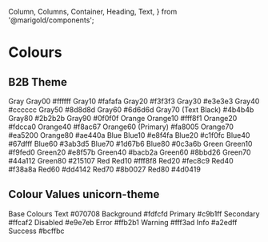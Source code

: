   Column,
  Columns,
  Container,
  Heading,
  Text,
} from '@marigold/components';

<Meta title="Colours" />

# Colours

## B2B Theme

<Canvas>
  <Story name="B2B Theme">
    <Columns space={16}>
      <Column width={6}>
        <Heading>Gray</Heading>
        <Container
          className={useStyles({
            css: {
              bg: '#ffffff',
              p: '8px',
              display: 'flex',
              justifyContent: 'space-between',
            },
          })}
        >
          <Text>Gray00</Text>
          <Text>#ffffff</Text>
        </Container>
        <Container
          className={useStyles({
            css: {
              bg: '#fafafa',
              p: '8px',
              display: 'flex',
              justifyContent: 'space-between',
            },
          })}
        >
          <Text>Gray10</Text>
          <Text>#fafafa</Text>
        </Container>
        <Container
          className={useStyles({
            css: {
              bg: '#f3f3f3',
              p: '8px',
              display: 'flex',
              justifyContent: 'space-between',
            },
          })}
        >
          <Text>Gray20</Text>
          <Text>#f3f3f3</Text>
        </Container>
        <Container
          className={useStyles({
            css: {
              bg: '#e3e3e3',
              p: '8px',
              display: 'flex',
              justifyContent: 'space-between',
            },
          })}
        >
          <Text>Gray30</Text>
          <Text>#e3e3e3</Text>
        </Container>
        <Container
          className={useStyles({
            css: {
              bg: '#cccccc',
              p: '8px',
              display: 'flex',
              justifyContent: 'space-between',
            },
          })}
        >
          <Text>Gray40</Text>
          <Text>#cccccc</Text>
        </Container>
        <Container
          className={useStyles({
            css: {
              bg: '#8d8d8d',
              p: '8px',
              display: 'flex',
              justifyContent: 'space-between',
            },
          })}
        >
          <Text>Gray50</Text>
          <Text>#8d8d8d</Text>
        </Container>
        <Container
          className={useStyles({
            css: {
              color: 'white',
              bg: '#6d6d6d',
              p: '8px',
              display: 'flex',
              justifyContent: 'space-between',
            },
          })}
        >
          <Text>Gray60</Text>
          <Text>#6d6d6d</Text>
        </Container>
        <Container
          className={useStyles({
            css: {
              color: 'white',
              bg: '#4b4b4b',
              p: '8px',
              display: 'flex',
              justifyContent: 'space-between',
            },
          })}
        >
          <Text>Gray70 (Text Black)</Text>
          <Text>#4b4b4b</Text>
        </Container>
        <Container
          className={useStyles({
            css: {
              color: 'white',
              bg: '#2b2b2b',
              p: '8px',
              display: 'flex',
              justifyContent: 'space-between',
            },
          })}
        >
          <Text>Gray80</Text>
          <Text>#2b2b2b</Text>
        </Container>
        <Container
          className={useStyles({
            css: {
              color: 'white',
              bg: '#0f0f0f',
              p: '8px',
              display: 'flex',
              justifyContent: 'space-between',
            },
          })}
        >
          <Text>Gray90</Text>
          <Text>#0f0f0f</Text>
        </Container>
      </Column>
      <Column width={6}>
        <Heading>Orange</Heading>
        <Container
          className={useStyles({
            css: {
              bg: '#fff8f1',
              p: '8px',
              display: 'flex',
              justifyContent: 'space-between',
            },
          })}
        >
          <Text>Orange10</Text>
          <Text>#fff8f1</Text>
        </Container>
        <Container
          className={useStyles({
            css: {
              bg: '#fdcca0',
              p: '8px',
              display: 'flex',
              justifyContent: 'space-between',
            },
          })}
        >
          <Text>Orange20</Text>
          <Text>#fdcca0</Text>
        </Container>
        <Container
          className={useStyles({
            css: {
              bg: '#f8ac67',
              p: '8px',
              display: 'flex',
              justifyContent: 'space-between',
            },
          })}
        >
          <Text>Orange40</Text>
          <Text>#f8ac67</Text>
        </Container>
        <Container
          className={useStyles({
            css: {
              bg: '#fa8005',
              p: '8px',
              display: 'flex',
              justifyContent: 'space-between',
            },
          })}
        >
          <Text>Orange60 (Primary)</Text>
          <Text>#fa8005</Text>
        </Container>
        <Container
          className={useStyles({
            css: {
              bg: '#ea5200',
              p: '8px',
              display: 'flex',
              justifyContent: 'space-between',
            },
          })}
        >
          <Text>Orange70</Text>
          <Text>#ea5200</Text>
        </Container>
        <Container
          className={useStyles({
            css: {
              color: 'white',
              bg: '#ae440a',
              p: '8px',
              display: 'flex',
              justifyContent: 'space-between',
            },
          })}
        >
          <Text>Orange80</Text>
          <Text>#ae440a</Text>
        </Container>
      </Column>
    </Columns>
    <Columns space={16}>
      <Column width={6}>
        <Heading>Blue</Heading>
        <Container
          className={useStyles({
            css: {
              bg: '#e8f4fa',
              p: '8px',
              display: 'flex',
              justifyContent: 'space-between',
            },
          })}
        >
          <Text>Blue10</Text>
          <Text>#e8f4fa</Text>
        </Container>
        <Container
          className={useStyles({
            css: {
              bg: '#c1f0fc',
              p: '8px',
              display: 'flex',
              justifyContent: 'space-between',
            },
          })}
        >
          <Text>Blue20</Text>
          <Text>#c1f0fc</Text>
        </Container>
        <Container
          className={useStyles({
            css: {
              bg: '#67dfff',
              p: '8px',
              display: 'flex',
              justifyContent: 'space-between',
            },
          })}
        >
          <Text>Blue40</Text>
          <Text>#67dfff</Text>
        </Container>
        <Container
          className={useStyles({
            css: {
              bg: '#3ab3d5',
              p: '8px',
              display: 'flex',
              justifyContent: 'space-between',
            },
          })}
        >
          <Text>Blue60</Text>
          <Text>#3ab3d5</Text>
       </Container>
        <Container
          className={useStyles({
            css: {
              color: 'white',
              bg: '#1d67b6',
              p: '8px',
              display: 'flex',
              justifyContent: 'space-between',
            },
          })}
        >
          <Text>Blue70</Text>
          <Text>#1d67b6</Text>
       </Container>
        <Container
          className={useStyles({
            css: {
                            color: 'white',
              bg: '#fafafa',
              p: '8px',
              display: 'flex',
              justifyContent: 'space-between',
            },
          })}
        >
          <Text>Blue80</Text>
          <Text>#0c3a6b</Text>
        </Container>
      </Column>
      <Column width={6}>
        <Heading>Green</Heading>
      <Container
          className={useStyles({
            css: {
              bg: '#f9fed0',
              p: '8px',
              display: 'flex',
              justifyContent: 'space-between',
            },
          })}
        >
          <Text>Green10</Text>
          <Text>#f9fed0</Text>
        </Container>
        <Container
          className={useStyles({
            css: {
              bg: '#e8f57b',
              p: '8px',
              display: 'flex',
              justifyContent: 'space-between',
            },
          })}
        >
          <Text>Green20</Text>
          <Text>#e8f57b</Text>
       </Container>
        <Container
          className={useStyles({
            css: {
              bg: '#bacb2a',
              p: '8px',
              display: 'flex',
              justifyContent: 'space-between',
            },
          })}
        >
          <Text>Green40</Text>
          <Text>#bacb2a</Text>
        </Container>
        <Container
          className={useStyles({
            css: {
              bg: '#8bbd26',
              p: '8px',
              display: 'flex',
              justifyContent: 'space-between',
            },
          })}
        >
          <Text>Green60</Text>
          <Text>#8bbd26</Text>
        </Container>
        <Container
          className={useStyles({
            css: {
              bg: '#44a112',
              p: '8px',
              display: 'flex',
              justifyContent: 'space-between',
            },
          })}
        >
          <Text>Green70</Text>
          <Text>#44a112</Text>
        </Container>
        <Container
          className={useStyles({
            css: {
              color: 'white',
              bg: '#215107',
              p: '8px',
              display: 'flex',
              justifyContent: 'space-between',
            },
          })}
        >
          <Text>Green80</Text>
          <Text>#215107</Text>
        </Container>
      </Column>
    </Columns>
    <Columns space={16}>
      <Column width={6}>     
        <Heading>Red</Heading>
        <Container
          className={useStyles({
            css: {
              bg: '#fff8f8',
              p: '8px',
              display: 'flex',
              justifyContent: 'space-between',
            },
          })}
        >
          <Text>Red10</Text>
          <Text>#fff8f8</Text>
        </Container>
        <Container
          className={useStyles({
            css: {
              bg: '#fec8c9',
              p: '8px',
              display: 'flex',
              justifyContent: 'space-between',
            },
          })}
        >
          <Text>Red20</Text>
          <Text>#fec8c9</Text>
        </Container>
        <Container
          className={useStyles({
            css: {
              bg: '#f38a8a',
              p: '8px',
              display: 'flex',
              justifyContent: 'space-between',
            },
          })}
        >
          <Text>Red40</Text>
          <Text>#f38a8a</Text>
        </Container>
        <Container
          className={useStyles({
            css: {
              bg: '#dd4142',
              p: '8px',
              display: 'flex',
              justifyContent: 'space-between',
            },
          })}
        >
          <Text>Red60</Text>
          <Text>#dd4142</Text>
        </Container>
        <Container
          className={useStyles({
            css: {
              color: 'white',
              bg: '#8b0027',
              p: '8px',
              display: 'flex',
              justifyContent: 'space-between',
            },
          })}
        >
          <Text>Red70</Text>
          <Text>#8b0027</Text>
        </Container>
        <Container
          className={useStyles({
            css: {
              color: 'white',
              bg: '#4d0419',
              p: '8px',
              display: 'flex',
              justifyContent: 'space-between',
            },
          })}
        >
          <Text>Red80</Text>
          <Text>#4d0419</Text>
        </Container>
      </Column>
    </Columns>
  </Story>
</Canvas>

## Colour Values unicorn-theme

<Canvas>
  <Story name="Unicorn Theme">
    <Columns space={16}>
      <Column width={6}>
        <Heading>Base Colours</Heading>
        <Container
          className={useStyles({
            css: {
              color: 'white',
              bg: '#070708',
              p: '8px',
              display: 'flex',
              justifyContent: 'space-between',
            },
          })}
        >
          <Text>Text</Text>
          <Text>#070708</Text>
        </Container>
        <Container
          className={useStyles({
            css: {
              bg: '#fdfcfd',
              p: '8px',
              display: 'flex',
              justifyContent: 'space-between',
            },
          })}
        >
          <Text>Background</Text>
          <Text>#fdfcfd</Text>
        </Container>
        <Container
          className={useStyles({
            css: {
              bg: '#c9b1ff',
              p: '8px',
              display: 'flex',
              justifyContent: 'space-between',
            },
          })}
        >
          <Text>Primary</Text>
          <Text>#c9b1ff</Text>
        </Container>
        <Container
          className={useStyles({
            css: {
              bg: '#ffcaf2',
              p: '8px',
              display: 'flex',
              justifyContent: 'space-between',
            },
          })}
        >
          <Text>Secondary</Text>
          <Text>#ffcaf2</Text>
        </Container>
        <Container
          className={useStyles({
            css: {
              bg: '#e9e7eb',
              p: '8px',
              display: 'flex',
              justifyContent: 'space-between',
            },
          })}
        >
          <Text>Disabled</Text>
          <Text>#e9e7eb</Text>
        </Container>
        <Container
          className={useStyles({
            css: {
              bg: '#ffb2b1',
              p: '8px',
              display: 'flex',
              justifyContent: 'space-between',
            },
          })}
        >
          <Text>Error</Text>
          <Text>#ffb2b1</Text>
        </Container>
        <Container
          className={useStyles({
            css: {
              bg: '#fff3ad',
              p: '8px',
              display: 'flex',
              justifyContent: 'space-between',
            },
          })}
        >
          <Text>Warning</Text>
          <Text>#fff3ad</Text>
        </Container>
        <Container
          className={useStyles({
            css: {
              bg: '#a2edff',
              p: '8px',
              display: 'flex',
              justifyContent: 'space-between',
            },
          })}
        >
          <Text>Info</Text>
          <Text>#a2edff</Text>
          </Container>
        <Container
          className={useStyles({
            css: {
              bg: '#bcffbc',
              p: '8px',
              display: 'flex',
              justifyContent: 'space-between',
            },
          })}
        >
          <Text>Success</Text>
          <Text>#bcffbc</Text>
        </Container>
      </Column>
    </Columns>
  </Story>
</Canvas>
